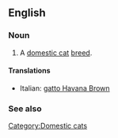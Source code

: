 ==English==

===Noun===
{{en-noun|sg=[[Havana Brown]]}}

# A [[domestic cat]] [[breed]].

====Translations====
{{top}}
*Italian: [[gatto Havana Brown]]
{{mid}}

{{bottom}}

===See also===
{{wikipedia|Havana Brown}}
{{commonscat|Havana Brown}}

[[Category:Domestic cats]]